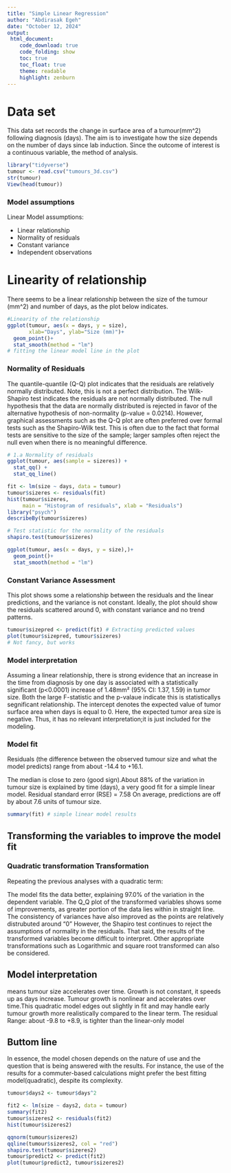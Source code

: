```yaml
---
title: "Simple Linear Regression"
author: "Abdirasak Egeh"
date: "October 12, 2024"
output:
 html_document:
    code_download: true 
    code_folding: show
    toc: true 
    toc_float: true 
    theme: readable 
    highlight: zenburn
---
```

# Data set
This data set records the change in surface area of a tumour(mm^2) following diagnosis (days). The aim is to investigate how the size depends on the number of days since lab induction. Since the outcome of interest is a continuous variable, the method of analysis.

```r
library("tidyverse")
tumour <- read.csv("tumours_3d.csv")
str(tumour)
View(head(tumour))

```
### Model assumptions
Linear Model assumptions:

 - Linear relationship
 - Normality of residuals
 - Constant variance
 - Independent observations


# Linearity of relationship
There seems to be a linear relationship between the size of the tumour (mm^2) and number of days, as the plot below indicates.
```r
#Linearity of the relationship
ggplot(tumour, aes(x = days, y = size),
       xlab="Days", ylab="Size (mm)")+
  geom_point()+
  stat_smooth(method = "lm") 
# fitting the linear model line in the plot
```
### Normality of Residuals

The quantile-quantile (Q-Q) plot indicates that the residuals are relatively normally distributed. Note, this is not a perfect distribution. The Wilk-Shapiro test indicates the residuals are not normally distributed. The null hypothesis that the data are normally distributed is rejected in favor of the alternative hypothesis of non-normality (p-value = 0.0214). However, graphical assessments such as the Q-Q plot are often preferred over formal tests such as the Shapiro-Wilk test. This is often due to the fact that formal tests are sensitive to the size of the sample; larger samples often reject the null even when there is no meaningful difference.

```r
# 1.a Normality of residuals
ggplot(tumour, aes(sample = sizeres)) + 
  stat_qq() + 
  stat_qq_line()

fit <- lm(size ~ days, data = tumour)
tumour$sizeres <- residuals(fit)
hist(tumour$sizeres, 
     main = "Histogram of residuals", xlab = "Residuals")
library("psych")
describeBy(tumour$sizeres)

# Test statistic for the normality of the residuals 
shapiro.test(tumour$sizeres)

ggplot(tumour, aes(x = days, y = size),)+
  geom_point()+
  stat_smooth(method = "lm")
```

### Constant Variance Assessment

This plot shows some a relationship between the residuals and the linear predictions, and the variance is not constant. Ideally, the plot should show the residuals scattered around 0, with constant variance and no trend patterns.
```r
tumour$sizepred <- predict(fit) # Extracting predicted values
plot(tumour$sizepred, tumour$sizeres) 
# Not fancy, but works
```

### Model interpretation

Assuming a linear relationship, there is strong evidence that an increase in the time from diagnosis by one day is associated with a statistically significant (p<0.0001) increase of 1.48mm² (95% CI: 1.37, 1.59) in tumor size. Both the large F-statistic and the p-valaue indicate this is statisticallys segnificant relationship. The intercept denotes the expected value of tumor surface area when days is equal to 0. Here, the expected tumor area size is negative. Thus, it has no relevant interpretation;it is just included for the modeling. 

### Model fit 

Residuals (the difference between the observed tumour size and what the model predicts) range from about -14.4 to +16.1.

The median is close to zero (good sign).About 88% of the variation in tumour size is explained by time (days), a very good fit for a simple linear model. Residual standard error (RSE) = 7.58
On average, predictions are off by about 7.6 units of tumour size.
```r
summary(fit) # simple linear model results

```

## Transforming the variables to improve the model fit

### Quadratic transformation Transformation

Repeating the previous analyses with a quadratic term:

The model fits the data better, explaining 97.0% of the variation in the dependent variable.
The Q_Q plot of the transformed variables shows some of improvements, as greater portion of the data lies within in straight line. The consistency of variances have also improved as the points are relatively distrubuted around "0" However, the Shapiro test continues to reject the assumptions of normality in the residuals. That said, the results of the transformed variables become difficult to interpret. Other appropriate transformations such as Logarithmic and square root transformed can also be considered. 


## Model interpretation 

means tumour size accelerates over time. Growth is not constant, it speeds up as days increase. Tumour growth is nonlinear and accelerates over time.This quadratic model edges out slightly in fit and may handle early tumour growth more realistically compared to the linear term. The residual Range: about -9.8 to +8.9, is tighter than the linear-only model

## Buttom line
In essence, the model chosen depends on the nature of use and the question that is being answered with the results. For instance, the use of the results for a commuter-based calculations might prefer the best fitting model(quadratic), despite its complexity.

```r
tumour$days2 <- tumour$days^2

fit2 <- lm(size ~ days2, data = tumour)
summary(fit2)
tumour$sizeres2 <- residuals(fit2)
hist(tumour$sizeres2)

qqnorm(tumour$sizeres2)
qqline(tumour$sizeres2, col = "red")
shapiro.test(tumour$sizeres2)
tumour$predict2 <- predict(fit2)
plot(tumour$predict2, tumour$sizeres2)
```









